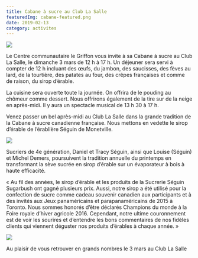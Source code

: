 ```yaml
---
title: Cabane à sucre au Club La Salle
featuredImg: cabane-featured.png
date: 2019-02-13
category: activites
---
```


<div class="post-image float-left">

![](cabane-a-sucre-1.jpeg)

</div>

Le Centre communautaire le Griffon vous invite à sa Cabane à sucre au Club La Salle, le dimanche 3 mars de 12 h à 17 h. Un déjeuner sera servi à compter de 12 h incluant des œufs, du jambon, des saucisses, des fèves au lard, de la tourtière, des patates au four, des crêpes françaises et comme de raison, du sirop d’érable.

La cuisine sera ouverte toute la journée. On offrira de le pouding au chômeur comme dessert. Nous offrirons également de la tire sur de la neige en après-midi. Il y aura un spectacle musical de 13 h 30 à 17 h.

Venez passer un bel après-midi au Club La Salle dans la grande tradition de la Cabane à sucre canadienne française. Nous mettons en vedette le sirop d’érable de l’érablière Séguin de Monetville.

<div class="post-image float-right">

![](cabane-a-sucre-2.jpeg)

</div>

Sucriers de 4e génération, Daniel et Tracy Séguin, ainsi que Louise (Séguin) et Michel Demers, poursuivent la tradition annuelle du printemps en transformant la sève sucrée en sirop d’érable sur un évaporateur à bois à haute efficacité.

« Au fil des années, le sirop d’érable et les produits de la Sucrerie Séguin Sugarbush ont gagné plusieurs prix. Aussi, notre sirop a été utilisé pour la confection de sucre comme cadeau souvenir canadien aux participants et à des invités aux Jeux panaméricains et parapanaméricains de 2015 à Toronto. Nous sommes honorés d’être déclarés Champions du monde à la Foire royale d’hiver agricole 2016. Cependant, notre ultime couronnement est de voir les sourires et d’entendre les bons commentaires de nos fidèles clients qui viennent déguster nos produits d’érables à chaque année. »

![](sucrerie-seguin.png)

Au plaisir de vous retrouver en grands nombres le 3 mars au Club La Salle